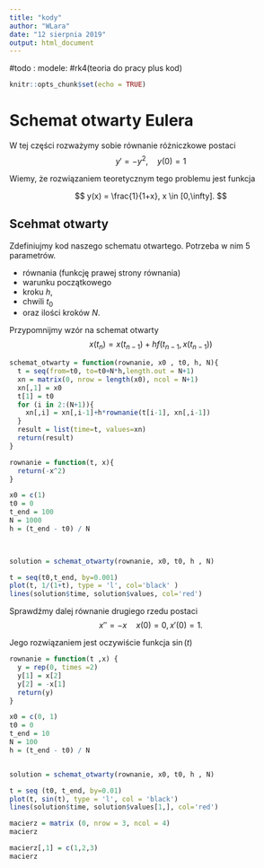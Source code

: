 ```yaml
---
title: "kody"
author: "WLara"
date: "12 sierpnia 2019"
output: html_document
---
```

#todo : modele:
#rk4(teoria do pracy plus kod)

```r
knitr::opts_chunk$set(echo = TRUE)
```

# Schemat otwarty Eulera

W tej części rozważymy sobie równanie różniczkowe postaci 
$$
y' = -y^2, \quad y(0) = 1
$$

Wiemy, że rozwiązaniem teoretycznym tego problemu jest funkcja 

$$
y(x) = \frac{1}{1+x}, x \in [0,\infty].
$$

## Scehmat otwarty

Zdefiniujmy kod naszego schematu otwartego. Potrzeba w nim 5 parametrów.

* równania (funkcję prawej strony równania)
* warunku początkowego
* kroku $h$, 
* chwili $t_0$
* oraz ilości kroków $N$.

Przypomnijmy wzór na schemat otwarty
$$
x(t_n) = x(t_{n-1}) + hf(t_{n-1},x(t_{n-1}))
$$

```r
schemat_otwarty = function(rownanie, x0 , t0, h, N){
  t = seq(from=t0, to=t0+N*h,length.out = N+1)
  xn = matrix(0, nrow = length(x0), ncol = N+1)
  xn[,1] = x0
  t[1] = t0
  for (i in 2:(N+1)){
    xn[,i] = xn[,i-1]+h*rownanie(t[i-1], xn[,i-1])
  }
  result = list(time=t, values=xn)
  return(result)
}
```

```r
rownanie = function(t, x){
  return(-x^2)
}

x0 = c(1)
t0 = 0
t_end = 100  
N = 1000
h = (t_end - t0) / N


  
solution = schemat_otwarty(rownanie, x0, t0, h , N)
```

```r
t = seq(t0,t_end, by=0.001)
plot(t, 1/(1+t), type = 'l', col='black' )
lines(solution$time, solution$values, col='red')
```

Sprawdźmy dalej równanie drugiego rzedu postaci
$$
x'' = -x \quad x(0)=0, x'(0) = 1.
$$

Jego rozwiązaniem jest oczywiście funkcja $\sin(t)$

```r
rownanie = function(t ,x) {
  y = rep(0, times =2)
  y[1] = x[2]
  y[2] = -x[1]
  return(y)
}

x0 = c(0, 1)
t0 = 0
t_end = 10 
N = 100
h = (t_end - t0) / N


solution = schemat_otwarty(rownanie, x0, t0, h , N)


```


```r
t = seq (t0, t_end, by=0.01)
plot(t, sin(t), type = 'l', col = 'black')
lines(solution$time, solution$values[1,], col='red')
```

```r
macierz = matrix (0, nrow = 3, ncol = 4)
macierz
```

```r
macierz[,1] = c(1,2,3)
macierz
```

